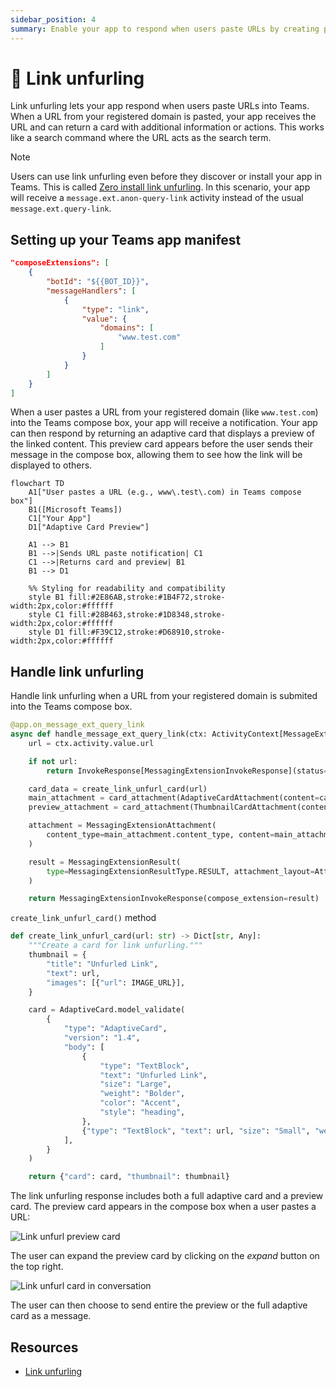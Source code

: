 ```yaml
---
sidebar_position: 4
summary: Enable your app to respond when users paste URLs by creating preview cards with additional information and actions.
---
```


# 🔗 Link unfurling

Link unfurling lets your app respond when users paste URLs into Teams. When a URL from your registered domain is pasted, your app receives the URL and can return a card with additional information or actions. This works like a search command where the URL acts as the search term.

> [!note]
> Users can use link unfurling even before they discover or install your app in Teams. This is called [Zero install link unfurling](https://learn.microsoft.com/en-us/microsoftteams/platform/messaging-extensions/how-to/link-unfurling?tabs=desktop%2Cjson%2Cadvantages#zero-install-for-link-unfurling). In this scenario, your app will receive a `message.ext.anon-query-link` activity instead of the usual `message.ext.query-link`.

## Setting up your Teams app manifest


```json
"composeExtensions": [
    {
        "botId": "${{BOT_ID}}",
        "messageHandlers": [
            {
                "type": "link",
                "value": {
                    "domains": [
                        "www.test.com"
                    ]
                }
            }
        ]
    }
]
```


When a user pastes a URL from your registered domain (like `www.test.com`) into the Teams compose box, your app will receive a notification. Your app can then respond by returning an adaptive card that displays a preview of the linked content. This preview card appears before the user sends their message in the compose box, allowing them to see how the link will be displayed to others.

```mermaid
flowchart TD
    A1["User pastes a URL (e.g., www\.test\.com) in Teams compose box"]
    B1([Microsoft Teams])
    C1["Your App"]
    D1["Adaptive Card Preview"]

    A1 --> B1
    B1 -->|Sends URL paste notification| C1
    C1 -->|Returns card and preview| B1
    B1 --> D1

    %% Styling for readability and compatibility
    style B1 fill:#2E86AB,stroke:#1B4F72,stroke-width:2px,color:#ffffff
    style C1 fill:#28B463,stroke:#1D8348,stroke-width:2px,color:#ffffff
    style D1 fill:#F39C12,stroke:#D68910,stroke-width:2px,color:#ffffff
```

## Handle link unfurling

Handle link unfurling when a URL from your registered domain is submited into the Teams compose box.

```python
@app.on_message_ext_query_link
async def handle_message_ext_query_link(ctx: ActivityContext[MessageExtensionQueryLinkInvokeActivity]):
    url = ctx.activity.value.url

    if not url:
        return InvokeResponse[MessagingExtensionInvokeResponse](status=400)

    card_data = create_link_unfurl_card(url)
    main_attachment = card_attachment(AdaptiveCardAttachment(content=card_data["card"]))
    preview_attachment = card_attachment(ThumbnailCardAttachment(content=card_data["thumbnail"]))

    attachment = MessagingExtensionAttachment(
        content_type=main_attachment.content_type, content=main_attachment.content, preview=preview_attachment
    )

    result = MessagingExtensionResult(
        type=MessagingExtensionResultType.RESULT, attachment_layout=AttachmentLayout.LIST, attachments=[attachment]
    )

    return MessagingExtensionInvokeResponse(compose_extension=result)
```

`create_link_unfurl_card()` method

```python
def create_link_unfurl_card(url: str) -> Dict[str, Any]:
    """Create a card for link unfurling."""
    thumbnail = {
        "title": "Unfurled Link",
        "text": url,
        "images": [{"url": IMAGE_URL}],
    }

    card = AdaptiveCard.model_validate(
        {
            "type": "AdaptiveCard",
            "version": "1.4",
            "body": [
                {
                    "type": "TextBlock",
                    "text": "Unfurled Link",
                    "size": "Large",
                    "weight": "Bolder",
                    "color": "Accent",
                    "style": "heading",
                },
                {"type": "TextBlock", "text": url, "size": "Small", "weight": "Lighter", "color": "Good"},
            ],
        }
    )

    return {"card": card, "thumbnail": thumbnail}

```

The link unfurling response includes both a full adaptive card and a preview card. The preview card appears in the compose box when a user pastes a URL:

![Link unfurl preview card](/screenshots/link-unfurl-preview.png)

The user can expand the preview card by clicking on the _expand_ button on the top right.

![Link unfurl card in conversation](/screenshots/link-unfurl-card.png)

The user can then choose to send entire the preview or the full adaptive card as a message.

## Resources

- [Link unfurling](https://learn.microsoft.com/en-us/microsoftteams/platform/messaging-extensions/how-to/link-unfurling?tabs=desktop%2Cjson%2Cadvantages)
